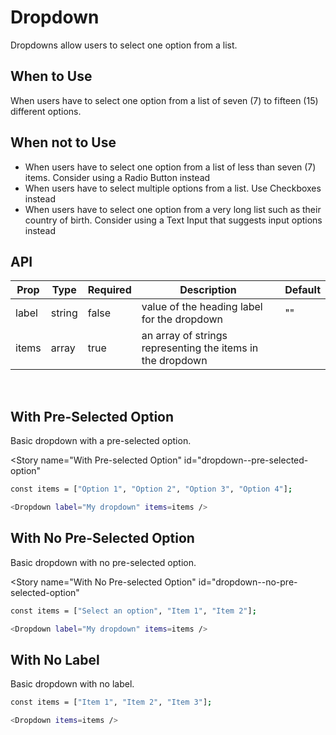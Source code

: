 
<Meta title="Dropdown" component={Dropdown} />

# Dropdown

Dropdowns allow users to select one option from a list.

## When to Use

When users have to select one option from a list of seven (7) to fifteen (15) different options.

## When not to Use

- When users have to select one option from a list of less than seven (7) items. Consider using a Radio Button instead
- When users have to select multiple options from a list. Use Checkboxes instead
- When users have to select one option from a very long list such as their country of birth. Consider using a Text Input that suggests input options instead

## API

| Prop     | Type     | Required | Description                                                      | Default |
| -------- | -------- | -------- | ---------------------------------------------------------------- | ------- |
| label    | string   | false    | value of the heading label for the dropdown                      | ""      |
| items    | array    | true     | an array of strings representing the items in the dropdown       |         |

<br />

## With Pre-Selected Option

Basic dropdown with a pre-selected option.

<Story
  name="With Pre-selected Option"
  id="dropdown--pre-selected-option"
></Story>

```bash
const items = ["Option 1", "Option 2", "Option 3", "Option 4"];

<Dropdown label="My dropdown" items=items />
```

## With No Pre-Selected Option

Basic dropdown with no pre-selected option.

<Story
  name="With No Pre-selected Option"
  id="dropdown--no-pre-selected-option"
></Story>

```bash
const items = ["Select an option", "Item 1", "Item 2"];

<Dropdown label="My dropdown" items=items />
```

## With No Label

Basic dropdown with no label.

<Story name="With No Label" id="dropdown--no-label"></Story>

```bash
const items = ["Item 1", "Item 2", "Item 3"];

<Dropdown items=items />
```
